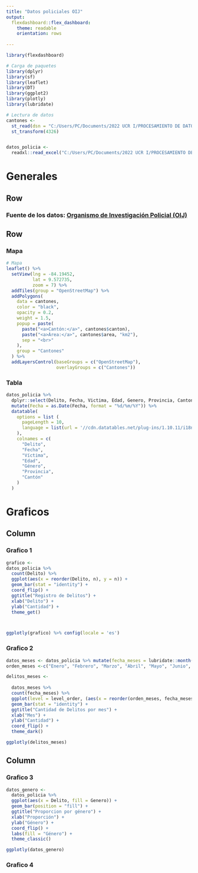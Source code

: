 ---
title: "Datos policiales OIJ"
output: 
  flexdashboard::flex_dashboard:
    theme: readable
    orientation: rows
    
---

```{r setup, include=FALSE}
library(flexdashboard)
```


```{r paquetes}
# Carga de paquetes
library(dplyr)
library(sf)
library(leaflet)
library(DT)
library(ggplot2)
library(plotly)
library(lubridate)
```


```{r lectura-datos}
# Lectura de datos
cantones <-
  st_read(dsn = "C:/Users/PC/Documents/2022 UCR I/PROCESAMIENTO DE DATOS/Datos Policiales/oij-datos/cantones_simplificados.geojson", quiet = TRUE) %>%
  st_transform(4326)


datos_policia <-
  readxl::read_excel("C:/Users/PC/Documents/2022 UCR I/PROCESAMIENTO DE DATOS/Datos Policiales/oij-datos/estadisticaspoliciales2021.xls")

```


# Generales


Row {data-height=60}
-----------------------------------------------------------------------

### **Fuente de los datos: [Organismo de Investigación Policial (OIJ)](https://sitiooij.poder-judicial.go.cr/)**


Row {data-height=850}
-----------------------------------------------------------------------

### Mapa


```{r mapa}
# Mapa
leaflet() %>%
  setView(lng = -84.19452,
          lat = 9.572735,
          zoom = 7) %>%
  addTiles(group = "OpenStreetMap") %>%
  addPolygons(
    data = cantones,
    color = "black",
    opacity = 0.2,
    weight = 1.5,
    popup = paste(
      paste("<a>Cantón:</a>", cantones$canton),
      paste("<a>Área:</a>", cantones$area, "km2"),
      sep = "<br>"
    ),
    group = "Cantones"
  ) %>%
  addLayersControl(baseGroups = c("OpenStreetMap"),
                   overlayGroups = c("Cantones"))
```




### Tabla {data-width=500}

```{r tabla, message=FALSE, echo=FALSE,warning=FALSE}

datos_policia %>%
  dplyr::select(Delito, Fecha, Victima, Edad, Genero, Provincia, Canton) %>%
  mutate(Fecha = as.Date(Fecha, format = "%d/%m/%Y")) %>%
  datatable(
    options = list (
      pageLength = 10,
      language = list(url = '//cdn.datatables.net/plug-ins/1.10.11/i18n/Spanish.json')
    ),
    colnames = c(
      "Delito",
      "Fecha",
      "Víctima",
      "Edad",
      "Género",
      "Provincia",
      "Cantón"
    )
  )
```


# Graficos {data-orientation=columns}

Column {data-width=600}
-----------------------------------------------------------------------

### Grafico 1

```{r grafico}
grafico <-
datos_policia %>%
  count(Delito) %>%
  ggplot(aes(x = reorder(Delito, n), y = n)) +
  geom_bar(stat = "identity") +
  coord_flip() +
  ggtitle("Registro de Delitos") + 
  xlab("Delito") +
  ylab("Cantidad") +
  theme_get()



ggplotly(grafico) %>% config(locale = 'es')

```








### Grafico 2

```{r, asignacion de meses, message=FALSE}
datos_meses <- datos_policia %>% mutate(fecha_meses = lubridate::month(Fecha))
orden_meses <-c("Enero", "Febrero", "Marzo", "Abril", "Mayo", "Junio", "Julio", "Agosto", "Septiembre", "Octubre", "Noviembre")

```




```{r, grafico delitos por mes, message=FALSE}

delitos_meses <-
  
  datos_meses %>%
  count(fecha_meses) %>%
  ggplot(level = level_order, (aes(x = reorder(orden_meses, fecha_meses), y = n))) +
  geom_bar(stat = "identity") +
  ggtitle("Cantidad de Delitos por mes") +
  xlab("Mes") +
  ylab("Cantidad") +
  coord_flip() + 
  theme_dark()

ggplotly(delitos_meses)

```










Column {data-width=400}
-----------------------------------------------------------------------

### Grafico 3

```{r, dato de delitos por genero, message=FALSE}

datos_genero <-
  datos_policia %>%
  ggplot(aes(x = Delito, fill = Genero)) +
  geom_bar(position = "fill") +
  ggtitle("Proporcion por género") +
  xlab("Proporción") +
  ylab("Género") +
  coord_flip() +
  labs(fill = "Género") +
  theme_classic()

ggplotly(datos_genero)


```



### Grafico 4


